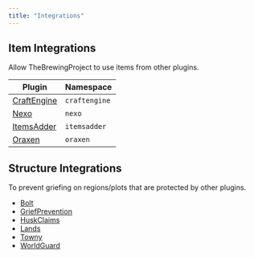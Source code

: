 ```yaml
---
title: "Integrations"
---
```


## Item Integrations

Allow TheBrewingProject to use items from other plugins.

| Plugin | Namespace |
| - | - |
| [CraftEngine](https://mo-mi.gitbook.io/xiaomomi-plugins/craftengine) | `craftengine` |
| [Nexo](https://polymart.org/product/6901/nexo) | `nexo` |
| [ItemsAdder](https://itemsadder.devs.beer/) | `itemsadder` |
| [Oraxen](https://oraxen.com/) | `oraxen` |

## Structure Integrations

To prevent griefing on regions/plots that are protected by other plugins.

- [Bolt](https://modrinth.com/plugin/bolt)
- [GriefPrevention](https://griefprevention.com/)
- [HuskClaims](https://william278.net/project/huskclaims)
- [Lands](https://www.spigotmc.org/resources/lands-%E2%AD%95-land-claim-plugin-%E2%9C%85-grief-prevention-protection-gui-management-nations-wars-1-21-support.53313/)
- [Towny](https://townyadvanced.github.io/)
- [WorldGuard](https://worldguard.enginehub.org/en/latest/)
